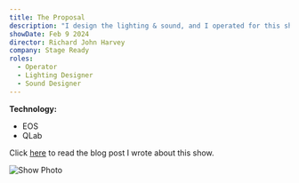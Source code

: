 ```yaml
---
title: The Proposal
description: "I design the lighting & sound, and I operated for this show"
showDate: Feb 9 2024
director: Richard John Harvey
company: Stage Ready
roles:
  - Operator
  - Lighting Designer
  - Sound Designer
---
```


**Technology:**

- EOS
- QLab

Click [here](/blog/the-proposal-2024) to read the blog post I wrote about this show.

![Show Photo](https://utfs.io/f/0bac56e7-46f9-45e1-99a4-eebb22fe96f5-a5k074.JPG)
